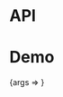 
<Meta title="Packages/Loaders/Dots" component={Dots} />

# API

<ArgsTable />

# Demo

<Canvas>
  <Story
    name="Dots"
    argTypes={{ color: { control: 'color' }, size: { control: 'number' } }}
    parameters={{
      design: {
        allowFullscreen: true,
        type: 'figma',
        url: 'https://www.figma.com/file/6g87L4FdKZTA3knt3Rsfdx/Garden?node-id=175%3A188'
      }
    }}
  >
    {args => <Dots {...args} />}
  </Story>
</Canvas>
